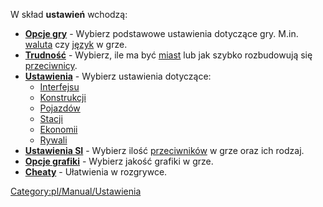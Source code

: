 {{pl/Manual/Spis treści}}

W skład '''ustawień''' wchodzą:

*'''[[pl/Manual/Opcje gry|Opcje gry]]''' - Wybierz podstawowe ustawienia dotyczące gry. M.in. [[pl/Manual/Opcje gry#waluta|waluta]] czy [[pl/Manual/Opcje gry#jezyk|język]] w grze.
*'''[[pl/Archive/Manual/Settings/Trudność|Trudność]]''' - Wybierz, ile ma być [[pl/Manual/Miasta|miast]] lub jak szybko rozbudowują się [[pl/Archive/Manual/Settings/Zaawansowane ustawienia/Rywale|przeciwnicy]].
*'''[[pl/Archive/Manual/Settings/Zaawansowane ustawienia|Ustawienia]]''' - Wybierz ustawienia dotyczące:
**[[pl/Zaawansowane ustawienia/Interfejs|Interfejsu]]
**[[pl/Zaawansowane ustawienia/Konstrukcje|Konstrukcji]]
**[[pl/Zaawansowane ustawienia/Pojazdy|Pojazdów]]
**[[pl/Zaawansowane ustawienia/Stacje|Stacji]]
**[[pl/Archive/Manual/Settings/Ustawienia|Ekonomii]]
**[[pl/Archive/Manual/Settings/Zaawansowane ustawienia/Rywale|Rywali]]
*'''[[pl/Manual/Ustawienia SI/GameScript|Ustawienia SI]]''' - Wybierz ilość [[pl/Archive/Manual/Settings/Zaawansowane ustawienia/Rywale|przeciwników]] w grze oraz ich rodzaj.
*'''[[pl/Manual/NewGRF|Opcje grafiki]]''' - Wybierz jakość grafiki w grze.
*'''[[pl/Manual/Cheaty|Cheaty]]''' - Ułatwienia w rozgrywce.

[[Category:pl/Manual/Ustawienia]]